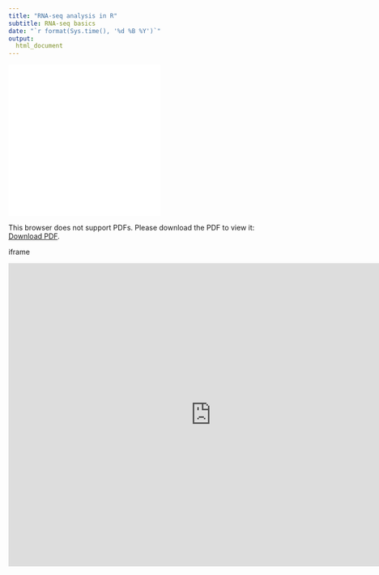 ```yaml
---
title: "RNA-seq analysis in R"
subtitle: RNA-seq basics
date: "`r format(Sys.time(), '%d %B %Y')`"
output: 
  html_document
---
```


<html>
<body>
    <object data="../slides/RNASeq_basics.pdf" type="application/pdf">
        <embed src="../slides/RNASeq_basics.pdf" type="application/pdf" />
    </object>
</body>
</html>

<object data="../slides/RNASeq_basics.pdf" type="application/pdf" width="800px" height="800px">
    <embed src="../slides/RNASeq_basics.pdf">
        <p>This browser does not support PDFs. Please download the PDF to view it: <a href="../slides/RNASeq_basics.pdf">Download PDF</a>.</p>
    </embed>
</object>




iframe

<iframe src="http://docs.google.com/gview?url=https://raw.githubusercontent.com/mblue9/RNAseq-R_testing/master/slides/RNASeq_basics.pdf&embedded=true" scrolling="yes" style="width:800px; height:600px;" frameborder="0"></iframe>


